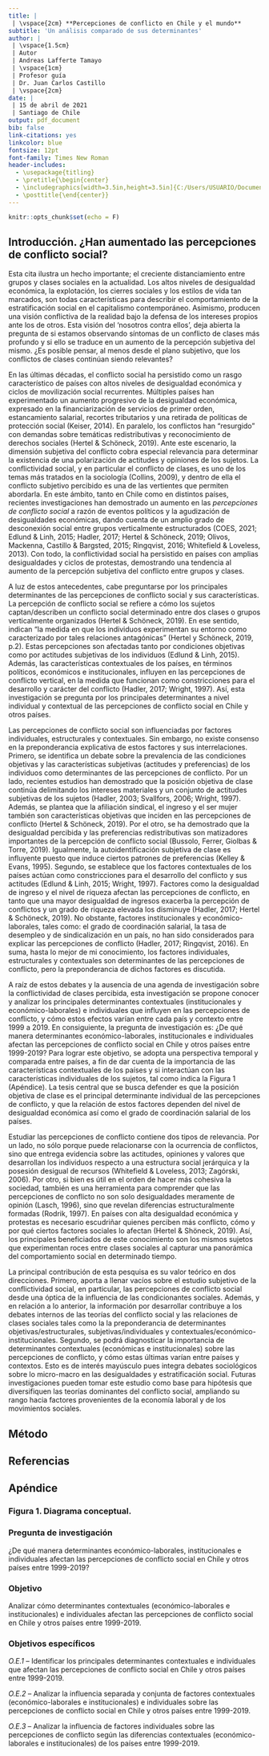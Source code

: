 ```yaml
---
title: |
 | \vspace{2cm} **Percepciones de conflicto en Chile y el mundo**
subtitle: 'Un análisis comparado de sus determinantes'
author: |
 | \vspace{1.5cm} 
 | Autor
 | Andreas Lafferte Tamayo
 | \vspace{1cm}
 | Profesor guía
 | Dr. Juan Carlos Castillo
 | \vspace{2cm}
date: |
 | 15 de abril de 2021
 | Santiago de Chile
output: pdf_document
bib: false
link-citations: yes
linkcolor: blue
fontsize: 12pt
font-family: Times New Roman
header-includes:
  - \usepackage{titling}
  - \pretitle{\begin{center}
  - \includegraphics[width=3.5in,height=3.5in]{C:/Users/USUARIO/Documents/GitHub/tesis/thesis/images/facso.png}\LARGE\\}
  - \posttitle{\end{center}}
---
```

```r
knitr::opts_chunk$set(echo = F)
```

## Introducción. ¿Han aumentado las percepciones de conflicto social? 

\begin{flushright}
\leftskip=5.5 cm
\rightskip=0 cm\textit{``The rich and the poor in a country with a highly unequal distribution of wealth . . . may live next to each other, but their lives do not intersect. . . . In such societies, neither the rich nor the poor have any sense of a shared fate. . . . In turn, each group looks out for its own interests and is likely to see the demands of the other as conflicting with its own well-being.''} \\
\vspace{.2em}
\leftskip= 5.5 cm
\rightskip=0 cm---(Rothstein and Uslaner, 2005, p.46).
\end{flushright}

Esta cita ilustra un hecho importante; el creciente distanciamiento entre grupos y clases sociales en la actualidad. Los altos niveles de desigualdad económica, la explotación, los cierres sociales y los estilos de vida tan marcados, son todas características para describir el comportamiento de la estratificación social en el capitalismo contemporáneo. Asimismo, producen una visión conflictiva de la realidad bajo la defensa de los intereses propios ante los de otros. Esta visión del ‘nosotros contra ellos’, deja abierta la pregunta de si estamos observando síntomas de un conflicto de clases más profundo y si ello se traduce en un aumento de la percepción subjetiva del mismo. ¿Es posible pensar, al menos desde el plano subjetivo, que los conflictos de clases continúan siendo relevantes?

En las últimas décadas, el conflicto social ha persistido como un rasgo característico de países con altos niveles de desigualdad económica y ciclos de movilización social recurrentes. Múltiples países han experimentado un aumento progresivo de la desigualdad económica, expresado en la financiarización de servicios de primer orden, estancamiento salarial, recortes tributarios y una retirada de políticas de protección social (Keiser, 2014). En paralelo, los conflictos han “resurgido” con demandas sobre temáticas redistributivas y reconocimiento de derechos sociales (Hertel & Schöneck, 2019). Ante este escenario, la dimensión subjetiva del conflicto cobra especial relevancia para determinar la existencia de una polarización de actitudes y opiniones de los sujetos. La conflictividad social, y en particular el conflicto de clases, es uno de los temas más tratados en la sociología (Collins, 2009), y dentro de ella el conflicto subjetivo percibido es una de las vertientes que permiten abordarla. En este ámbito, tanto en Chile como en distintos países, recientes investigaciones han demostrado un aumento en las _percepciones de conflicto social_ a razón de eventos políticos y la agudización de desigualdades económicas, dando cuenta de un amplio grado de desconexión social entre grupos verticalmente estructurados (COES, 2021; Edlund & Linh, 2015; Hadler, 2017; Hertel & Schöneck, 2019; Olivos, Mackenna, Castillo & Bargsted, 2015; Ringqvist, 2016; Whitefield & Loveless, 2013). Con todo, la conflictividad social ha persistido en países con amplias desigualdades y ciclos de protestas, demostrando una tendencia al aumento de la percepción subjetiva del conflicto entre grupos y clases.

A luz de estos antecedentes, cabe preguntarse por los principales determinantes de las percepciones de conflicto social y sus características. La percepción de conflicto social se refiere a cómo los sujetos captan/describen un conflicto social determinado entre dos clases o grupos verticalmente organizados (Hertel & Schöneck, 2019). En ese sentido, indican “la medida en que los individuos experimentan su entorno como caracterizado por tales relaciones antagónicas” (Hertel y Schöneck, 2019, p.2). Estas percepciones son afectadas tanto por condiciones objetivas como por actitudes subjetivas de los individuos (Edlund & Linh, 2015). Además, las características contextuales de los países, en términos políticos, económicos e institucionales, influyen en las percepciones de conflicto vertical, en la medida que funcionan como constricciones para el desarrollo y carácter del conflicto (Hadler, 2017; Wright, 1997). Así, esta investigación se pregunta por los principales determinantes a nivel individual y contextual de las percepciones de conflicto social en Chile y otros países.

Las percepciones de conflicto social son influenciadas por factores individuales, estructurales y contextuales. Sin embargo, no existe consenso en la preponderancia explicativa de estos factores y sus interrelaciones. Primero, se identifica un debate sobre la prevalencia de las condiciones objetivas y las características subjetivas (actitudes y preferencias) de los individuos como determinantes de las percepciones de conflicto. Por un lado, recientes estudios han demostrado que la posición objetiva de clase continúa delimitando los intereses materiales y un conjunto de actitudes subjetivas de los sujetos (Hadler, 2003; Svallfors, 2006; Wright, 1997). Además, se plantea que la afiliación sindical, el ingreso y el ser mujer también son características objetivas que inciden en las percepciones de conflicto (Hertel & Schöneck, 2019). Por el otro, se ha demostrado que la desigualdad percibida y las preferencias redistributivas son matizadores importantes de la percepción de conflicto social (Bussolo, Ferrer, Giolbas & Torre, 2019). Igualmente, la autoidentificación subjetiva de clase es influyente puesto que induce ciertos patrones de preferencias (Kelley & Evans, 1995). Segundo, se establece que los factores contextuales de los países actúan como constricciones para el desarrollo del conflicto y sus actitudes (Edlund & Linh, 2015; Wright, 1997). Factores como la desigualdad de ingreso y el nivel de riqueza afectan las percepciones de conflicto, en tanto que una mayor desigualdad de ingresos exacerba la percepción de conflictos y un grado de riqueza elevada los disminuye (Hadler, 2017; Hertel & Schöneck, 2019). No obstante, factores institucionales y económico-laborales, tales como: el grado de coordinación salarial, la tasa de desempleo y de sindicalización en un país, no han sido considerados para explicar las percepciones de conflicto (Hadler, 2017; Ringqvist, 2016). En suma, hasta lo mejor de mi conocimiento, los factores individuales, estructurales y contextuales son determinantes de las percepciones de conflicto, pero la preponderancia de dichos factores es discutida. 

A raíz de estos debates y la ausencia de una agenda de investigación sobre la conflictividad de clases percibida, esta investigación se propone conocer y analizar los principales determinantes contextuales (institucionales y económico-laborales) e individuales que influyen en las percepciones de conflicto, y cómo estos efectos varían entre cada país y contexto entre 1999 a 2019.  En consiguiente, la pregunta de investigación es: ¿De qué manera determinantes económico-laborales, institucionales e individuales afectan las percepciones de conflicto social en Chile y otros países entre 1999-2019? Para lograr este objetivo, se adopta una perspectiva temporal y comparada entre países, a fin de dar cuenta de la importancia de las características contextuales de los países y si interactúan con las características individuales de los sujetos, tal como indica la Figura 1 (Apéndice). La tesis central que se busca defender es que la posición objetiva de clase es el principal determinante individual de las percepciones de conflicto, y que la relación de estos factores dependen del nivel de desigualdad económica así como el grado de coordinación salarial de los países.  

Estudiar las percepciones de conflicto contiene dos tipos de relevancia. Por un lado,  no sólo porque puede relacionarse con la ocurrencia  de conflictos, sino que entrega evidencia sobre las actitudes, opiniones y valores que desarrollan los individuos respecto a una estructura social jerárquica y la posesión desigual de recursos (Whitefield & Loveless, 2013; Zagórski, 2006). Por otro, si bien es útil en el orden de hacer más cohesiva la sociedad, también es una herramienta para comprender que las percepciones de conflicto no son solo desigualdades meramente de opinión (Lasch, 1996), sino que revelan diferencias estructuralmente formadas (Rodrik, 1997).  En países con alta desigualdad económica y protestas es necesario escudriñar quienes perciben más conflicto, cómo y por qué ciertos factores sociales lo afectan (Hertel & Shöneck, 2019). Así, los principales beneficiados de este conocimiento son los mismos sujetos que experimentan roces entre clases sociales al capturar una panorámica del comportamiento social en determinado tiempo.

La principal contribución de esta pesquisa es su valor teórico en dos direcciones. Primero, aporta a llenar vacíos sobre el estudio subjetivo de la conflictividad social, en particular, las percepciones de conflicto social desde una óptica de la influencia de las condicionantes sociales. Además, y en relación a lo anterior, la información por desarrollar contribuye a los debates internos de las teorías del conflicto social y las relaciones de clases sociales tales como la la preponderancia de determinantes objetivas/estructurales, subjetivas/individuales y contextuales/económico-institucionales. Segundo, se podrá diagnosticar la importancia de determinantes contextuales (económicas e institucionales) sobre las percepciones de conflicto, y cómo estas últimas varían entre países y contextos. Esto es de interés mayúsculo pues integra debates sociológicos sobre lo micro-macro en las desigualdades y estratificación social. Futuras investigaciones pueden tomar este estudio como base para hipótesis que diversifiquen las teorías dominantes del conflicto social, ampliando su rango hacia factores provenientes de la economía laboral y de los movimientos sociales.

## Método

## Referencias

## Apéndice

### Figura 1. Diagrama conceptual.



### Pregunta de investigación {-} 

¿De qué manera determinantes económico-laborales, institucionales e individuales afectan las percepciones de conflicto social en Chile y otros países entre 1999-2019? 

### Objetivo {-}

Analizar cómo determinantes contextuales (económico-laborales e institucionales) e individuales afectan las percepciones de conflicto social en Chile y otros países entre 1999-2019.

### Objetivos específicos {-}

*O.E.1* – Identificar los principales determinantes contextuales e individuales que afectan las percepciones de conflicto social en Chile y otros países entre 1999-2019.

*O.E.2* – Analizar la influencia separada y conjunta de factores contextuales (económico-laborales e institucionales) e individuales sobre las percepciones de conflicto social en Chile y otros países entre 1999-2019.

*O.E.3* – Analizar la influencia de factores individuales sobre las percepciones de conflicto según las diferencias contextuales (económico-laborales e institucionales) de los países entre 1999-2019.
